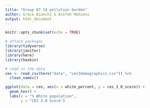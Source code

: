 ```yaml
---
title: "Group 07 CA pollution burden"
author: Grace Bianchi & Atefeh Mohseni
output: html_document
---
```


```r
knitr::opts_chunk$set(echo = TRUE)

# attach packages
library(tidyverse)
library(janitor)
library(here)
library(hexbin)
```

```r
# read in the data
ces <- read_csv(here("data", "ces3demographics.csv")) %>%
  clean_names()
```

```r
ggplot(data = ces, aes(x = white_percent, y = ces_3_0_score)) +
  geom_hex() +
  labs(x = "% White population",
       y = "CES 3.0 Score")
```

